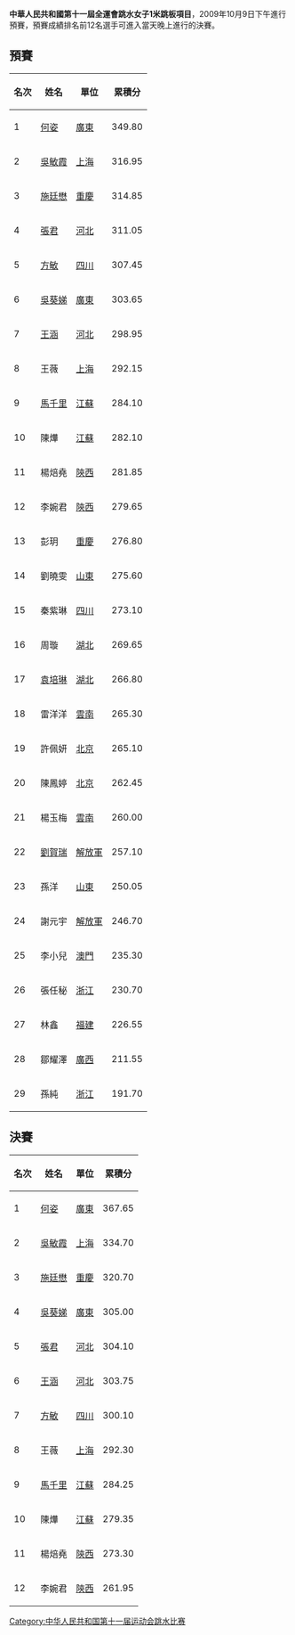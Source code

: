 '''中華人民共和國第十一屆全運會跳水女子1米跳板項目'''，2009年10月9日下午進行預賽，預賽成績排名前12名選手可進入當天晚上進行的決賽。

==預賽==
{| class="wikitable"
|-
!名次||姓名||單位||累積分
|-bgcolor=ccffcc
|1||[[何姿|何姿]]||[[廣東|廣東]]||349.80
|-bgcolor=ccffcc
|2||[[吳敏霞|吳敏霞]]||[[上海|上海]]||316.95
|-bgcolor=ccffcc
|3||[[施廷懋|施廷懋]]||[[重慶|重慶]]||314.85
|-bgcolor=ccffcc
|4||[[張君|張君]]||[[河北|河北]]||311.05
|-bgcolor=ccffcc
|5||[[方敏|方敏]]||[[四川|四川]]||307.45
|-bgcolor=ccffcc
|6||[[吳葵娣|吳葵娣]]||[[廣東|廣東]]||303.65
|-bgcolor=ccffcc
|7||[[王涵|王涵]]||[[河北|河北]]||298.95
|-bgcolor=ccffcc
|8||王薇||[[上海|上海]]||292.15
|-bgcolor=ccffcc
|9||[[馬千里|馬千里]]||[[江蘇|江蘇]]||284.10
|-bgcolor=ccffcc
|10||陳燁||[[江蘇|江蘇]]||282.10
|-bgcolor=ccffcc
|11||楊焙堯||[[陝西|陝西]]||281.85
|-bgcolor=ccffcc
|12||李婉君||[[陝西|陝西]]||279.65
|-
|13||彭玥||[[重慶|重慶]]||276.80
|-
|14||劉曉雯||[[山東|山東]]||275.60
|-
|15||秦紫琳||[[四川|四川]]||273.10
|-
|16||周璇||[[湖北|湖北]]||269.65
|-
|17||[[袁培琳|袁培琳]]||[[湖北|湖北]]||266.80
|-
|18||雷洋洋||[[雲南|雲南]]||265.30
|-
|19||許佩妍||[[北京|北京]]||265.10
|-
|20||陳鳳婷||[[北京|北京]]||262.45
|-
|21||楊玉梅||[[雲南|雲南]]||260.00
|-
|22||[[劉賀瑞|劉賀瑞]]||[[解放軍|解放軍]]||257.10
|-
|23||孫洋||[[山東|山東]]||250.05
|-
|24||謝元宇||[[解放軍|解放軍]]||246.70
|-
|25||李小兒||[[澳門|澳門]]||235.30
|-
|26||張任秘||[[浙江|浙江]]||230.70
|-
|27||林鑫||[[福建|福建]]||226.55
|-
|28||鄒耀澤||[[廣西|廣西]]||211.55
|-
|29||孫純||[[浙江|浙江]]||191.70
|}

==決賽==
{| class="wikitable"
|-
!名次||姓名||單位||累積分
|- bgcolor="gold"
|1||[[何姿|何姿]]||[[廣東|廣東]]||367.65
|- bgcolor="silver"
|2||[[吳敏霞|吳敏霞]]||[[上海|上海]]||334.70
|- bgcolor="cc9966"
|3||[[施廷懋|施廷懋]]||[[重慶|重慶]]||320.70
|-
|4||[[吳葵娣|吳葵娣]]||[[廣東|廣東]]||305.00
|-
|5||[[張君|張君]]||[[河北|河北]]||304.10
|-
|6||[[王涵|王涵]]||[[河北|河北]]||303.75
|-
|7||[[方敏|方敏]]||[[四川|四川]]||300.10
|-
|8||王薇||[[上海|上海]]||292.30
|-
|9||[[馬千里|馬千里]]||[[江蘇|江蘇]]||284.25
|-
|10||陳燁||[[江蘇|江蘇]]||279.35
|-
|11||楊焙堯||[[陝西|陝西]]||273.30
|-
|12||李婉君||[[陝西|陝西]]||261.95
|}

[[Category:中华人民共和国第十一届运动会跳水比赛|Category:中华人民共和国第十一届运动会跳水比赛]]